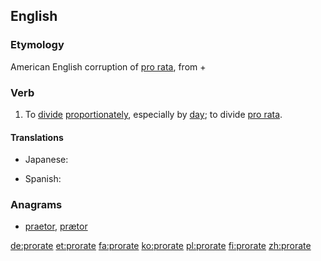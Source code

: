 ==English==

===Etymology===
American English corruption of [[pro rata]], from {{etyl|la|en}} {{term|pro||according to|lang=la}} + {{term|ratus||calculated|lang=la}}

===Verb===
{{en-verb|prorat}}

# To [[divide]] [[proportionately]], especially by [[day]]; to divide [[pro rata]].

====Translations====
{{trans-top|divide proportionately}}
* Japanese: {{t|ja|日割りする|tr=hiwari-suru}}
{{trans-mid}}
* Spanish: {{t|es|prorratear}}
{{trans-bottom}}

===Anagrams===
* [[praetor#English|praetor]], [[prætor#English|prætor]]

[[de:prorate]]
[[et:prorate]]
[[fa:prorate]]
[[ko:prorate]]
[[pl:prorate]]
[[fi:prorate]]
[[zh:prorate]]